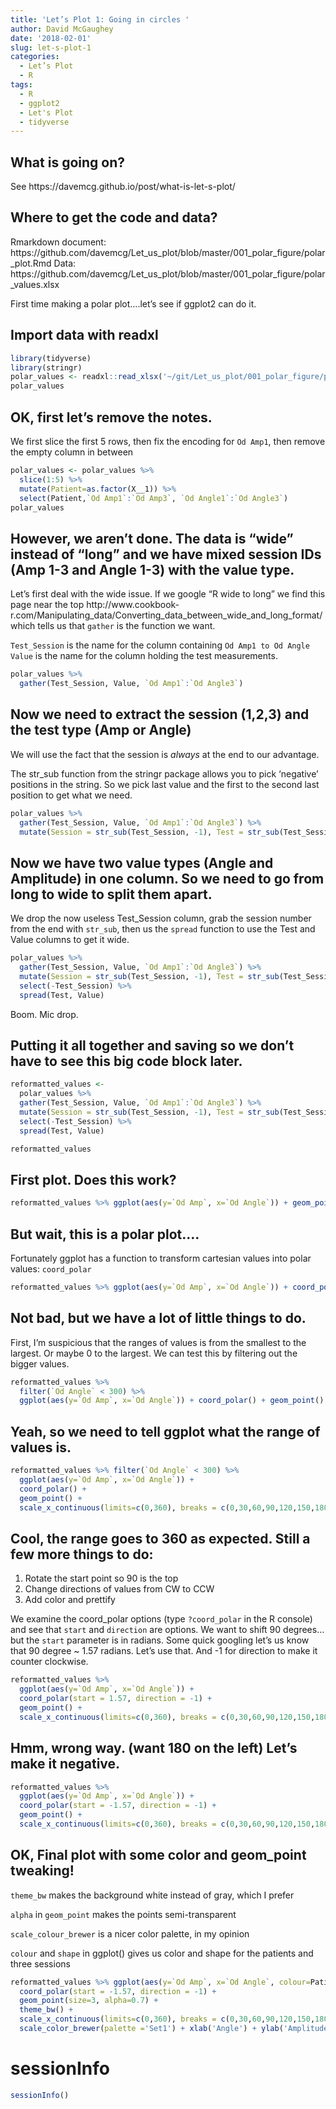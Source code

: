 ```yaml
---
title: 'Let’s Plot 1: Going in circles '
author: David McGaughey
date: '2018-02-01'
slug: let-s-plot-1
categories:
  - Let’s Plot
  - R
tags:
  - R
  - ggplot2
  - Let's Plot
  - tidyverse
---
```


## What is going on?
See https://davemcg.github.io/post/what-is-let-s-plot/

## Where to get the code and data?
Rmarkdown document: https://github.com/davemcg/Let_us_plot/blob/master/001_polar_figure/polar_plot.Rmd
Data: https://github.com/davemcg/Let_us_plot/blob/master/001_polar_figure/polar_values.xlsx

First time making a polar plot....let's see if ggplot2 can do it.

## Import data with readxl
```r
library(tidyverse)
library(stringr)
polar_values <- readxl::read_xlsx('~/git/Let_us_plot/001_polar_figure/polar_values.xlsx')
polar_values
```

## OK, first let's remove the notes. 

We first slice the first 5 rows, then fix the encoding for `Od Amp1`, then remove the empty column in between
```r
polar_values <- polar_values %>% 
  slice(1:5) %>% 
  mutate(Patient=as.factor(X__1)) %>% 
  select(Patient,`Od Amp1`:`Od Amp3`, `Od Angle1`:`Od Angle3`)
polar_values
```

## However, we aren't done. The data is "wide" instead of "long" and we have mixed session IDs (Amp 1-3 and Angle 1-3) with the value type. 

Let's first deal with the wide issue. If we google "R wide to long" we find this page near the top http://www.cookbook-r.com/Manipulating_data/Converting_data_between_wide_and_long_format/ which tells us that `gather` is the function we want.

`Test_Session` is the name for the column containing `Od Amp1 to Od Angle`
`Value` is the name for the column holding the test measurements.
```r
polar_values %>% 
  gather(Test_Session, Value, `Od Amp1`:`Od Angle3`) 
```

## Now we need to extract the session (1,2,3) and the test type (Amp or Angle)

We will use the fact that the session is *always* at the end to our advantage.

The str_sub function from the stringr package allows you to pick 'negative' positions in the string. So we pick last value and the first to the second last position to get what we need.
```r
polar_values %>% 
  gather(Test_Session, Value, `Od Amp1`:`Od Angle3`) %>% 
  mutate(Session = str_sub(Test_Session, -1), Test = str_sub(Test_Session,1,-2))
```

## Now we have two value types (Angle and Amplitude) in one column. So we need to go from long to wide to split them apart. 

We drop the now useless Test_Session column, grab the session number from the end with `str_sub`,  then us the `spread` function to use the Test and Value columns to get it wide. 
```r
polar_values %>% 
  gather(Test_Session, Value, `Od Amp1`:`Od Angle3`) %>% 
  mutate(Session = str_sub(Test_Session, -1), Test = str_sub(Test_Session,1,-2)) %>% 
  select(-Test_Session) %>% 
  spread(Test, Value)

```

Boom. Mic drop.

## Putting it all together and saving so we don't have to see this big code block later. 
```r
reformatted_values <- 
  polar_values %>% 
  gather(Test_Session, Value, `Od Amp1`:`Od Angle3`) %>% 
  mutate(Session = str_sub(Test_Session, -1), Test = str_sub(Test_Session,1,-2)) %>% 
  select(-Test_Session) %>% 
  spread(Test, Value)

reformatted_values
```

## First plot. Does this work?
```r
reformatted_values %>% ggplot(aes(y=`Od Amp`, x=`Od Angle`)) + geom_point()
```

## But wait, this is a polar plot....

Fortunately ggplot has a function to transform cartesian values into polar values: `coord_polar`
```r
reformatted_values %>% ggplot(aes(y=`Od Amp`, x=`Od Angle`)) + coord_polar() + geom_point()
```

## Not bad, but we have a lot of little things to do. 

First, I'm  suspicious that the ranges of values is from the smallest to the largest. Or maybe 0 to the largest. We can test this by filtering out the bigger values.
```r
reformatted_values %>% 
  filter(`Od Angle` < 300) %>% 
  ggplot(aes(y=`Od Amp`, x=`Od Angle`)) + coord_polar() + geom_point()
```

## Yeah, so we need to tell ggplot what the range of values is. 
```r
reformatted_values %>% filter(`Od Angle` < 300) %>% 
  ggplot(aes(y=`Od Amp`, x=`Od Angle`)) + 
  coord_polar() + 
  geom_point() +
  scale_x_continuous(limits=c(0,360), breaks = c(0,30,60,90,120,150,180,210,240,270,300,330)) 
```

## Cool, the range goes to 360 as expected. Still a few more things to do: 

1. Rotate the start point so 90 is the top
2. Change directions of values from CW to CCW
3. Add color and prettify

We examine the coord_polar options (type `?coord_polar` in the R console) and see that `start` and `direction` are options. We want to shift 90 degrees...but the `start` parameter is in radians. Some quick googling let's us know that 90 degree ~ 1.57 radians. Let's use that. And -1 for direction to make it counter clockwise. 
```r
reformatted_values %>% 
  ggplot(aes(y=`Od Amp`, x=`Od Angle`)) + 
  coord_polar(start = 1.57, direction = -1) + 
  geom_point() +
  scale_x_continuous(limits=c(0,360), breaks = c(0,30,60,90,120,150,180,210,240,270,300,330)) 
```

## Hmm, wrong way. (want 180 on the left) Let's make it negative.
```r
reformatted_values %>% 
  ggplot(aes(y=`Od Amp`, x=`Od Angle`)) + 
  coord_polar(start = -1.57, direction = -1) + 
  geom_point() +
  scale_x_continuous(limits=c(0,360), breaks = c(0,30,60,90,120,150,180,210,240,270,300,330)) 
```


## OK, Final plot with some color and geom_point tweaking!

`theme_bw` makes the background white instead of gray, which I prefer

`alpha` in `geom_point` makes the points semi-transparent

`scale_colour_brewer` is a nicer color palette, in my opinion

`colour` and `shape` in ggplot() gives us color and shape for the patients and three sessions
```r
reformatted_values %>% ggplot(aes(y=`Od Amp`, x=`Od Angle`, colour=Patient, shape=Session)) + 
  coord_polar(start = -1.57, direction = -1) + 
  geom_point(size=3, alpha=0.7) + 
  theme_bw() + 
  scale_x_continuous(limits=c(0,360), breaks = c(0,30,60,90,120,150,180,210,240,270,300,330)) + 
  scale_color_brewer(palette ='Set1') + xlab('Angle') + ylab('Amplitude') + ggtitle('OD')
```

# sessionInfo
```r
sessionInfo()
```